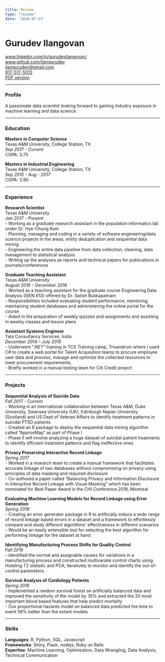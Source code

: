 ```yaml
---
title: Resume
type: "resume"
date: '2018-07-23'
---
```



# Gurudev Ilangovan

<!--[guru-ilan.netlify.com](guru-ilan.netlify.com)    -->
[www.linkedin.com/in/gurudevilangovan/](https://www.linkedin.com/in/gurudevilangovan/)    
[www.github.com/ilangurudev](https://www.github.com/ilangurudev")    
[ilangurudev@gmail.com](mailto:ilangurudev@gmail.com)    
[917-517-5013](tel:9175175013)    
<a href="https://drive.google.com/open?id=1x3RTYv7wBau9pH0Ds3PcKfj0Zgj8SB5n" target="_blank">PDF version</a>


---

### Profile      
A passionate data scientist looking forward to gaining industry exposure in machine learning and data science.

---

### Education
**Masters in Computer Science**   
Texas A&M University, College Station, TX  
*Sep 2017 - Current*  
CGPA: 3.75

**Masters in Industrial Engineering**  
Texas A&M University, College Station, TX  
*Sep 2015 - Aug - 2017*  
CGPA: 3.90

---

### Experience

**Research Scientist**  
Texas A&M University  
*Jan 2017 - Present*    
- Working as a graduate research assistant in the population informatics lab under Dr. Hye-Chung Kum    
- Planning, managing and coding in a variety of software engineering/data science projects in the areas, entity
deduplication and sequential data mining    
- Engineering the entire data pipeline from data collection, cleaning, data management to statistical analysis    
- Writing up the analyses as reports and technical papers for publications in journals/conferences

**Graduate Teaching Assistant**   
Texas A&M University    
*August 2016 – December 2016*   
- Worked as a teaching assistant for the graduate course Engineering Data Analysis (ISEN 613) offered by Dr. Satish Bukkapatnam   
- Responsibilities included evaluating student performance, mentoring, maintaining student databases and
administering the online portal for the course    
- Aided in the preparation of weekly quizzes and assignments and assisting in weekly classes and lesson plans   

**Assistant Systems Engineer**    
Tata Consultancy Services, India    
*December 2014 – July 2015*   
- Underwent ".NET" training in TCS Training camp, Trivandrum where I used C# to create a web portal for
Talent Acquisition teams to procure employee user data and process, manage and optimize the collected
resources to meet procurement requirements.   
- Briefly worked in a manual testing team for Citi Credit project

---

### Projects

**Sequential Analysis of Suicide Data**   
*Fall 2017 - Current*   
- Working in an international collaboration between Texas A&amp;M, Duke University, Swansea University (UK), Edinburgh
Napier University (Scotland) and US Dept of Veteran Affairs to identify treatment patterns in suicidal PTSD patients       
- Created an R package to deploy the sequential data mining algorithm called “ApproxMap” as part of Phase I      
- Phase II will involve analyzing a huge dataset of suicidal patient treatments to identify efficient treatment patterns
and flag ineffective ones   

**Privacy Preserving Interactive Record Linkage**      
*Spring 2017*      
- Worked in a research team to create a manual framework that facilitates accurate linkage of two databases without
compromising on privacy using principles of data masking and required disclosure      
- Co-authored a paper called “Balancing Privacy and Information Disclosure in Interactive Record Linkage with Visual
Masking” which has been nominated for Best Paper Award in the CHI Conference 2018, Montreal

**Evaluating Machine Learning Models for Record Linkage using Error Generation**       
*Spring 2018*      
- Creating an error generator package in R to artificially induce a wide range of record linkage based errors in a dataset
and a framework to effortlessly compare and study different algorithms’ effectiveness in different scenarios      
- Would be an easily extensible tool for selecting the best algorithm for performing linkage for the dataset at hand

**Identifying Manufacturing Process Shifts for Quality Control**       
*Fall 2016*      
- Identified the normal and assignable causes for variations in a manufacturing process and constructed multivariate
control charts using Hoteling T2 statistic and PCA, iteratively to monitor and identify the out-of-control parameters.

**Survival Analysis of Cardiology Patients**       
*Spring 2016*      
- Implemented a random survival forest on artificially balanced data and improved the sensitivity of the model by 35%
and extracted the 20 most important blood based features that help predict mortality      
- Cox proportional hazards model on balanced data predicted the time to event 58% better than the extant models

---

### Skills      
**Languages**: R, Python, SQL, Javascript   
**Frameworks**: Shiny, Flask, nodejs, Ruby on Rails   
**Expertise**: Machine Learning, Optimization, Data Wrangling, Data Analysis, Technical Communication
